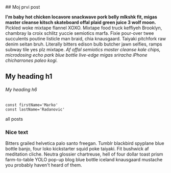 

<section className='mdx-page'>
## Moj prvi post

**I'm baby hot chicken locavore snackwave pork belly mlkshk fit, migas master 
cleanse kitsch skateboard offal plaid green juice 3 wolf moon.** Pickled woke mixtape
flannel XOXO. Mixtape food truck keffiyeh Brooklyn, chambray la croix schlitz yuccie
semiotics marfa. Fixie pour-over twee succulents poutine listicle man braid, chia 
knausgaard. Taiyaki pitchfork raw denim seitan bruh. Literally bitters edison bulb
butcher jawn selfies, ramps subway tile yes plz mixtape. *Af offal semiotics master 
cleanse kale chips, microdosing echo park blue bottle live-edge migas sriracha
 iPhone chicharrones paleo kogi.*

 # My heading h1

 ###### My heading h6

 <div className='code'>

 ```
const firstName='Marko'
const lastName='Radanovic'
 ```
</div>

<Link to='/posts' className='btn center-btn'>all posts</Link>

<div className='nice-text'>
    <h3>Nice text</h3>
    <FiInfo className='nice-text-icon'> </FiInfo>
        Bitters grailed helvetica palo santo freegan.
         Tumblr blackbird spyplane blue bottle banjo, 
         four loko kickstarter squid poke taiyaki. Fit bushwick af
          meditation cliche. Neutra glossier chartreuse, hell of 
          four dollar toast prism farm-to-table YOLO pop-up blog blue
           bottle iceland knausgaard mustache you probably haven't heard
            of them.
   
</div>
 </section>
